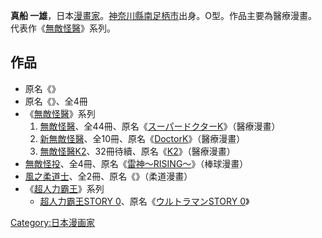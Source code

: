 {{Link style|time=2020-06-16T09:07:13+00:00}}
{{blpunsourced|time=2018-09-27T02:01:17+00:00}}
{{japanese|japanese=真船 一雄|kana=まふね かずお|romaji=Mafune Kazuo}}{{漫畫}}
'''真船 一雄'''{{BD|1964年|8月24日|catIdx=Mafune Kazuo}}，日本[[漫畫家|漫畫家]]。[[神奈川縣|神奈川縣]][[南足柄市|南足柄市]]出身。O型。作品主要為醫療漫畫。代表作《[[無敵怪醫|無敵怪醫]]》系列。

==作品==
* 原名《{{lang|ja|あいつは絶好調}}》
* 原名《{{lang|ja|ぶっとび!潤二郎}}》、全4冊
*《[[無敵怪醫|無敵怪醫]]》系列
*# [[無敵怪醫|無敵怪醫]]、全44冊、原名《[[:ja:スーパードクターK|スーパードクターK]]》（醫療漫畫）
*# [[新無敵怪醫|新無敵怪醫]]、全10冊、原名《[[:ja:DoctorK|DoctorK]]》（醫療漫畫）
*# [[無敵怪醫K2|無敵怪醫K2]]、32冊待續、原名《[[:ja:K2_(漫画)|K2]]》（醫療漫畫）
* [[無敵怪投|無敵怪投]]、全4冊、原名《[[:ja:雷神〜RISING〜|雷神～RISING～]]》（棒球漫畫）
* [[風之柔道士|風之柔道士]]、全2冊、原名《{{lang|ja|風の柔士}}》（柔道漫畫）
* 《[[超人力霸王|超人力霸王]]》系列
** [[超人力霸王STORY_0|超人力霸王STORY 0]]、原名《[[:ja:ウルトラマンSTORY_0|ウルトラマンSTORY 0]]》
{{Japanese cartoonist-stub}}
{{DEFAULTSORT:Mafune Kazuo}}
[[Category:日本漫画家|Category:日本漫画家]]